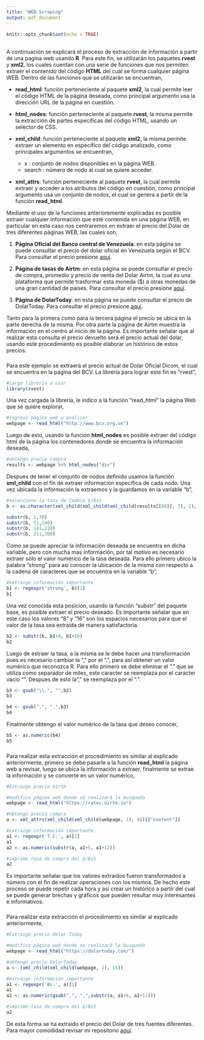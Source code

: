 ```yaml
---
title: "WEB Scraping"
output: pdf_document
---
```


```r
knitr::opts_chunk$set(echo = TRUE)
```

## \textcolor{blue}{Extraer información a partir de una página WEB}

A continuación se explicará el proceso de extracción de información a partir de una pagína web usando **R**. Para este fin, se utilizarán los paquetes **rvest** y **xml2**, los cuales cuentan con una serie de funciones que nos permiten extraer el contenido del código **HTML** del cual se forma cualquier página WEB. Dentro de las funciones que se utilizarán se encuentran,

* **read_html**: función perteneciente al paquete **xml2**, la cual permite leer el código HTML de la página deseada, como principal argumento usa la dirección URL de la página en cuestión.

* **html_nodes**: función perteneciente al paquete **rvest**, la misma permite la extracción de partes específicas del código HTML, usando un selector de CSS.

* **xml_child**: función perteneciente al paquete **xml2**, la misma permite extraer un elemento en específico del código analizado, como principales argumentos se encuentran,

  * x : conjunto de nodos disponibles en la página WEB.
  * search : número de nodo al cual se quiere acceder.

* **xml_attrs**: función perteneciente al paquete **rvest**, la cual permite extraer y acceder a los atributos del código en cuestión, como principal argumento usa un conjunto de nodos, el cual se genera a partir de la función **read_html**.

Mediante el uso de la funciones anterioremente explicadas es posible extraer cualquier información que esté contenida en una página WEB, en particular en este caso nos centraremos en extraer el precio del Dolar de tres diferentes páginas WEB, las cuales son,

1) **Página Oficial del Banco central de Venezuela**: en esta página se puede consultar el precio del dolar oficial en Venezuela según el BCV. Para consultar el precio presione [aquí](http://www.bcv.org.ve).

2) **Página de tasas de Airtm**: en esta página se puede consultar el precio de compra, promedio y precio de venta del Dolar Airtm, la cual es una plataforma que permite trasformar esta moneda ($) a otras monedas de una gran cantidad de paises. Para consultar el precio presione [aquí](https://rates.airtm.io). 

3) **Página de DolarToday**: en esta página se puede consultar el precio de DolarToday. Para consultar el precio presione [aquí](https://dolartoday.com/). 

Tanto para la primera como para la tercera página el precio se ubica en la parte derecha de la misma. Por otra parte la página de Airtm muestra la información en el centro al inicio de la página. Es importante señalar que al realizar esta consulta el precio devuelto será el precio actual del dolar, usando este procedimiento es posible elaborar un histórico de estos precios.

### \textcolor{blue}{Extraer precio Dolar Dicom}

Para este ejemplo se extraerá el precio actual de Dolar Oficial Dicom, el cual se encuentra en la página del BCV. La librería para lograr este fin es "rvest",

```r
#cargo librería a usar
library(rvest)

```

Una vez cargada la librería, le indico a la función "read_html" la página Web que se quiere explorar,

```r
#ingreso página web a analizar
webpage <- read_html("http://www.bcv.org.ve")

```

Luego de esto, usando la función **html_nodes** es posible extraer del código html de la página los contenedores donde se encuentra la información deseada,

```r
#obtengo precio compra 
results <- webpage %>% html_nodes("div")
```

Despues de tener el conjunto de nodos definido usamos la función **xml_child** con el fin de extraer información específica de cada nodo. Una vez ubicada la información la extraemos y la guardamos en la variable "b",

```r
#selecciono la tasa de Cambio $/BsS
b <- as.character(xml_child(xml_child(xml_child(results[[66]], 7), 1), 1))

substr(b, 1,70)
substr(b, 71,140)
substr(b, 141,210)
substr(b, 211,300)

```

Como se puede apreciar la información deseada se encuentra en dicha variable, pero con mucha mas información, por tal motivo es necesario extraer sólo el valor numérico de la tasa deseada. Para ello primero ubico la palabra "strong" para así conocer la ubicación de la misma con respecto a la cadena de caracteres que se encuentra en la variable "b",

```r
#extraigo información importante
b1 <- regexpr('strong', b)[1]
b1
```

Una vez conocida esta posición, usando la función "substr" del paquete base, es posible extraer el precio deseado. Es importante señalar que en este caso los valores "8" y "16" son los espacios necesarios para que el valor de la tasa sea extraida de manera satisfactoria.


```r
b2 <- substr(b, b1+8, b1+16)
b2
```

Luego de estraer la tasa, a la misma se le debe hacer una transformación pues es necesario cambiar la "," por el ".", para así obtener un valor numérico que reconozca R. Para ello primero se debe eliminar el "." que se utiliza como separador de miles, este caracter se reemplaza por el caracter vacio "". Despues de esto la "," se reemplaza por el ".".


```r
b3 <- gsub("\\.", "",b2)
b3
```

```r
b4 <- gsub(",", ".",b3)
b4
```

Finalmente obtengo el valor numérico de la tasa que deseo conocer,

```r
b5 <- as.numeric(b4)
b5
```

### \textcolor{blue}{Extraer precio Dolar Airtm}

Para realizar esta extracción el procedimiento es similar al explicado anteriormente, primero se debe pasarle a la función **read_html** la página web a revisar, luego se ubica la información a extraer, finalmente se extrae la información y se convierte en un valor numérico,

```r
#Extraigo precio Airtm

#modifico página web donde se realizará la busqueda
webpage <- read_html("https://rates.airtm.io")

#obtengo precio compra 
a <- xml_attrs(xml_child(xml_child(webpage, 1), 4))[["content"]]

#extraigo información importante
a1 <- regexpr('T.C:', a)[1]
a1
a2 <- as.numeric(substr(a, a1+5, a1+12))

#imprimo tasa de compra del $/BsS
a2
```

Es importante señalar que los valores extraidos fueron transformados a número con el fin de realizar operaciones con los mismos. De hecho este proceso se puede repetir cada hora y así crear un histórico a partir del cual se puede generar brechas y gráficos que pueden resultar muy interesantes e informativos.


### \textcolor{blue}{Extraer precio Dolar Today}

Para realizar esta extracción el procedimiento es similar al explicado anteriormente, 

```r
#Extraigo precio Dolar Today

#modifico página web donde se realizará la busqueda
webpage <- read_html("https://dolartoday.com/")

#obtengo precio DolarToday 
a <- (xml_child(xml_child(webpage, 1), 15))

#extraigo información importante
a1 <- regexpr('Bs.', a)[1]
a1
a2 <- as.numeric(gsub(",", ".",substr(a, a1+4, a1+11)))

#imprimo tasa de compra del $/BsS
a2
```


De esta forma se ha extraido el precio del Dolar de tres fuentes diferentes. Para mayor comodidad revisar mi repositorio [aquí](https://github.com/Fr3ddy1/Web-scrapping-en-R).